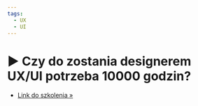 ```yaml
---
tags:
  - UX
  - UI
---
```



# ▶️ Czy do zostania designerem UX/UI potrzeba 10000 godzin?

<VimeoPlayer videoId="772088242" />

- [Link do szkolenia &raquo;](/docs/020-ux-ui/020-praktyczne-szkolenie-projektowania-ux-ui/index.mdx)
